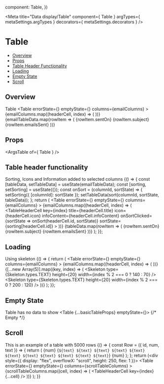 
  component: Table,
})

<Meta
  title="Data display/Table"
  component={ Table }
  argTypes={ metaSettings.argTypes }
  decorators={ metaSettings.decorators }
/>

<!--- Component template -->


<!--- Component documentation -->

# Table
- [Overview](#overview)
- [Props](#props)
- [Table Header Functionality](#table-header-functionality)
- [Loading](#loading)
- [Empty State](#empty-state)
- [Scroll](#scroll)

## Overview
Table
<Canvas>
  <Story name="Overview">
    <Table
      errorState={<TableErrorState />}
      emptyState={<TableEmptyState />}
      columns={emailColumns}
    >
      <TableHeader>
        {emailColumns.map((headerCell, index) => (
          <TableHeaderCell
            key={index}
            title={headerCell.title}
          ></TableHeaderCell>
        ))}
      </TableHeader>
      <TableBody>
        {emailTableData.map(rowItem => (
          <TableRow key={rowItem.id}>
            <TableCell>{rowItem.sentOn}</TableCell>
            <TableCell>{rowItem.subject}</TableCell>
            <TableCell>
              <TableAvatar text={rowItem.sentBy} />
            </TableCell>
            <TableCell>
              <Label text={rowItem.status} isAnimationDisabled />
            </TableCell>
            <TableCell>{rowItem.emailsSent}</TableCell>
          </TableRow>
        ))}
      </TableBody>
    </Table>
  </Story>
</Canvas>

## Props
<ArgsTable of={ Table } />

## Table header functionality
Sorting, Icons and Information added to selected columns
<Canvas>
  <Story name="Table Header Functionality">
    {() => {
      const [tableData, setTableData] = useState(emailTableData);
      const [sorting, setSorting] = useState({});
      const onSort = (columnId, sortState) => {
        setSorting({ [columnId]: sortState });
        setTableData(sort(columnId, sortState, tableData));
      };
      return (
        <Table
          errorState={<TableErrorState />}
          emptyState={<TableEmptyState />}
          columns={emailColumns}
        >
          <TableHeader>
            {emailColumns.map((headerCell, index) => (
              <TableHeaderCell
                key={index}
                title={headerCell.title}
                icon={headerCell.icon}
                infoContent={headerCell.infoContent}
                onSortClicked={sortState => onSort(headerCell.id, sortState)}
                sortState={sorting[headerCell.id]}
              ></TableHeaderCell>
            ))}
          </TableHeader>
          <TableBody>
            {tableData.map(rowItem => (
              <TableRow key={rowItem.id}>
                <TableCell>{rowItem.sentOn}</TableCell>
                <TableCell>{rowItem.subject}</TableCell>
                <TableCell>
                  <TableAvatar text={rowItem.sentBy} />
                </TableCell>
                <TableCell>
                  <Label text={rowItem.status} isAnimationDisabled />
                </TableCell>
                <TableCell>{rowItem.emailsSent}</TableCell>
              </TableRow>
            ))}
          </TableBody>
        </Table>
      );
    }};
  </Story>
</Canvas>

## Loading
Using skeleton
<Canvas>
  <Story name="Loading">
    {() => {
      return (
        <Table
          errorState={<TableErrorState />}
          emptyState={<TableEmptyState />}
          columns={emailColumns}
        >
          <TableHeader>
            {emailColumns.map((headerCell, index) => (
              <TableHeaderCell
                key={index}
                title={headerCell.title}
              ></TableHeaderCell>
            ))}
          </TableHeader>
          <TableBody>
            {[...new Array(5)].map((key, index) => (
              <TableRow key={index}>
                <TableCell>
                  <Skeleton type={Skeleton.types.TEXT} height={20} width={index % 2 === 0 ? 140 : 70} />
                </TableCell>
                <TableCell>
                  <Skeleton type={Skeleton.types.TEXT} height={20} width={index % 2 === 0 ? 200 : 120} />
                </TableCell>
                <TableCell>
                  <Skeleton type={Skeleton.types.CIRCLE} height={24} width={24} />
                </TableCell>
                <TableCell>
                  <Skeleton type={Skeleton.types.TEXT} height={20} />
                </TableCell>
                <TableCell>
                  <Skeleton type={Skeleton.types.TEXT} height={20} />
                </TableCell>
              </TableRow>
            ))}
          </TableBody>
        </Table>
      );
    }};
  </Story>
</Canvas>

## Empty State
Table has no data to show
<Canvas>
  <Story name="Empty State">
    <Table {...basicTableProps} emptyState={<TableEmptyState />}>
      <TableHeader>
        <TableHeaderCell title="First Column" />
        <TableHeaderCell title="Second Column" />
      </TableHeader>
      <TableBody>
        {/* Empty */}
      </TableBody>
    </Table>
  </Story>
</Canvas>

## Scroll
This is an example of a table with 5000 rows
<Canvas>
  <Story name="Scroll">
    {() => {
      const Row = ({ id, num, text }) => {
        return (
          <TableRow>
            <TableCell>{num}</TableCell>
            <TableCell>{`${text} ${text} ${text} ${text} ${text} ${text} ${text} ${text} ${text} ${text} ${text}`}</TableCell>
            <TableCell>{num}</TableCell>
          </TableRow>
        );
      };
      return (<div style={{ display: "flex", overflowX: "scroll", height: 250, flex: 1 }}>
        <Table
          errorState={<TableErrorState />}
          emptyState={<TableEmptyState />}
          columns={scrollTableColumns}
        >
          <TableHeader>
            {scrollTableColumns.map((cell, index) => (
              <TableHeaderCell key={index} {...cell} />
            ))}
          </TableHeader>
          <TableVirtualizedBody rowRenderer={Row} items={scrollTableData} />
        </Table>
      </div>);
    }}
  </Story>
</Canvas>
